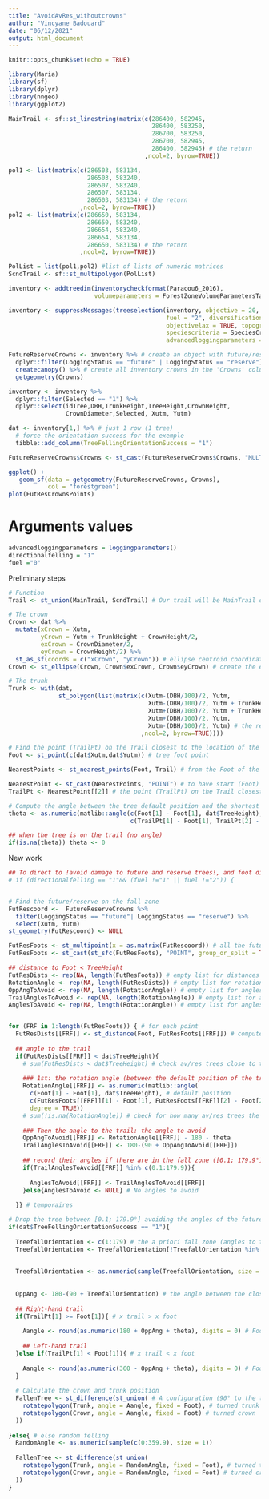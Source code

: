 ```yaml
---
title: "AvoidAvRes_withoutcrowns"
author: "Vincyane Badouard"
date: "06/12/2021"
output: html_document
---
```


```r
knitr::opts_chunk$set(echo = TRUE)
```

```r
library(Maria)
library(sf)
library(dplyr)
library(nngeo)
library(ggplot2)
```

```r
MainTrail <- sf::st_linestring(matrix(c(286400, 582945,
                                        286400, 583250,
                                        286700, 583250,
                                        286700, 582945,
                                        286400, 582945) # the return
                                      ,ncol=2, byrow=TRUE))

pol1 <- list(matrix(c(286503, 583134,
                      286503, 583240,
                      286507, 583240,
                      286507, 583134,
                      286503, 583134) # the return
                    ,ncol=2, byrow=TRUE))
pol2 <- list(matrix(c(286650, 583134,
                      286650, 583240,
                      286654, 583240,
                      286654, 583134,
                      286650, 583134) # the return
                    ,ncol=2, byrow=TRUE))

PolList = list(pol1,pol2) #list of lists of numeric matrices
ScndTrail <- sf::st_multipolygon(PolList)

inventory <- addtreedim(inventorycheckformat(Paracou6_2016),
                        volumeparameters = ForestZoneVolumeParametersTable)

inventory <- suppressMessages(treeselection(inventory, objective = 20, scenario ="manual",
                                            fuel = "2", diversification = TRUE, specieslax = FALSE,
                                            objectivelax = TRUE, topography = DTMParacou, plotslope = PlotSlope,
                                            speciescriteria = SpeciesCriteria,
                                            advancedloggingparameters = loggingparameters())$inventory)

FutureReserveCrowns <- inventory %>% # create an object with future/reserve crowns only
  dplyr::filter(LoggingStatus == "future" | LoggingStatus == "reserve") %>%
  createcanopy() %>% # create all inventory crowns in the 'Crowns' column
  getgeometry(Crowns)

inventory <- inventory %>%
  dplyr::filter(Selected == "1") %>%
  dplyr::select(idTree,DBH,TrunkHeight,TreeHeight,CrownHeight,
                CrownDiameter,Selected, Xutm, Yutm)

dat <- inventory[1,] %>% # just 1 row (1 tree)
  # force the orientation success for the exemple
  tibble::add_column(TreeFellingOrientationSuccess = "1")
```



```r
FutureReserveCrowns$Crowns <- st_cast(FutureReserveCrowns$Crowns, "MULTIPOINT")

ggplot() +
   geom_sf(data = getgeometry(FutureReserveCrowns, Crowns), 
           col = "forestgreen")
plot(FutResCrownsPoints)
```


# Arguments values
```r
advancedloggingparameters = loggingparameters()
directionalfelling = "1"
fuel ="0"

```

Preliminary steps
```r
# Function
Trail <- st_union(MainTrail, ScndTrail) # Our trail will be MainTrail or ScndTrail

# The crown
Crown <- dat %>%
  mutate(xCrown = Xutm,
         yCrown = Yutm + TrunkHeight + CrownHeight/2,
         exCrown = CrownDiameter/2,
         eyCrown = CrownHeight/2) %>%
  st_as_sf(coords = c("xCrown", "yCrown")) # ellipse centroid coordinates
Crown <- st_ellipse(Crown, Crown$exCrown, Crown$eyCrown) # create the ellipse

# The trunk
Trunk <- with(dat,
              st_polygon(list(matrix(c(Xutm-(DBH/100)/2, Yutm,
                                       Xutm-(DBH/100)/2, Yutm + TrunkHeight,
                                       Xutm+(DBH/100)/2, Yutm + TrunkHeight,
                                       Xutm+(DBH/100)/2, Yutm,
                                       Xutm-(DBH/100)/2, Yutm) # the return
                                     ,ncol=2, byrow=TRUE))))

# Find the point (TrailPt) on the Trail closest to the location of the tree (Foot)
Foot <- st_point(c(dat$Xutm,dat$Yutm)) # tree foot point

NearestPoints <- st_nearest_points(Foot, Trail) # from the Foot of the tree to the Trail (linestring)

NearestPoint <- st_cast(NearestPoints, "POINT") # to have start (Foot) and end (TrailPt) points
TrailPt <- NearestPoint[[2]] # the point (TrailPt) on the Trail closest to the location of the tree (Foot)

# Compute the angle between the tree default position and the shortest way from the foot to the trail
theta <- as.numeric(matlib::angle(c(Foot[1] - Foot[1], dat$TreeHeight),
                                  c(TrailPt[1] - Foot[1], TrailPt[2] - Foot[2]), degree = TRUE))

## when the tree is on the trail (no angle)
if(is.na(theta)) theta <- 0

```


New work
```r
## To direct to !avoid damage to future and reserve trees!, and foot directed to the trail
# if (directionalfelling == "1"&& (fuel !="1" || fuel !="2")) {


# Find the future/reserve on the fall zone
FutRescoord <-  FutureReserveCrowns %>%
  filter(LoggingStatus == "future"| LoggingStatus == "reserve") %>%
  select(Xutm, Yutm) 
st_geometry(FutRescoord) <- NULL

FutResFoots <- st_multipoint(x = as.matrix(FutRescoord)) # all the future/reserve trees foot
FutResFoots <- st_cast(st_sfc(FutResFoots), "POINT", group_or_split = TRUE) # multiple points

## distance to Foot < TreeHeight
FutResDists <- rep(NA, length(FutResFoots)) # empty list for distances
RotationAngle <- rep(NA, length(FutResDists)) # empty list for rotation angles
OppAngToAvoid <- rep(NA, length(RotationAngle)) # empty list for angles to avoid
TrailAnglesToAvoid <- rep(NA, length(RotationAngle)) # empty list for angles to avoid
AnglesToAvoid <- rep(NA, length(RotationAngle)) # empty list for angles to avoid


for (FRF in 1:length(FutResFoots)) { # for each point
  FutResDists[[FRF]] <- st_distance(Foot, FutResFoots[[FRF]]) # compute the distance for each point
  
  ## angle to the trail
  if(FutResDists[[FRF]] < dat$TreeHeight){
    # sum(FutResDists < dat$TreeHeight) # check av/res trees close to the tree to be felled
    
    ### 1st: the rotation angle (between the default position of the tree to cut down, and the position to avoid)
    RotationAngle[[FRF]] <- as.numeric(matlib::angle(
      c(Foot[1] - Foot[1], dat$TreeHeight), # default position
      c(FutResFoots[[FRF]][1] - Foot[1], FutResFoots[[FRF]][2] - Foot[2]), # position to avoid
      degree = TRUE))
    # sum(!is.na(RotationAngle)) # check for how many av/res trees the angle has been computed
    
    ### Then the angle to the trail: the angle to avoid
    OppAngToAvoid[[FRF]] <- RotationAngle[[FRF]] - 180 - theta
    TrailAnglesToAvoid[[FRF]] <- 180-(90 + OppAngToAvoid[[FRF]])
    
    ## record their angles if there are in the fall zone ([0.1; 179.9°])
    if(TrailAnglesToAvoid[[FRF]] %in% c(0.1:179.9)){
      
      AnglesToAvoid[[FRF]] <- TrailAnglesToAvoid[[FRF]]
    }else{AnglesToAvoid <- NULL} # No angles to avoid
    
  }} # temporaires

```

```r
# Drop the tree between [0.1; 179.9°] avoiding the angles of the futures/reserves
if(dat$TreeFellingOrientationSuccess == "1"){
  
  TreefallOrientation <- c(1:179) # the a priori fall zone (angles to the trail)
  TreefallOrientation <- TreefallOrientation[!TreefallOrientation %in% AnglesToAvoid] # Remove angles (the fut/res trees) to avoid
  
  
  TreefallOrientation <- as.numeric(sample(TreefallOrientation, size = 1)) # only those angles that avoid the fut/res trees
  
  
  OppAng <- 180-(90 + TreefallOrientation) # the angle between the closest position to the trail (90°) and the desired position (desired angle to the trail)
  
  ## Right-hand trail
  if(TrailPt[1] >= Foot[1]){ # x trail > x foot
    
    Aangle <- round(as.numeric(180 + OppAng + theta), digits = 0) # Foot oriented
    
    ## Left-hand trail
  }else if(TrailPt[1] < Foot[1]){ # x trail < x foot
    
    Aangle <- round(as.numeric(360 - OppAng + theta), digits = 0) # Foot oriented
  }
  
  # Calculate the crown and trunk position
  FallenTree <- st_difference(st_union( # A configuration (90° to the trail (shortest))
    rotatepolygon(Trunk, angle = Aangle, fixed = Foot), # turned trunk
    rotatepolygon(Crown, angle = Aangle, fixed = Foot) # turned crown
  ))
  
}else{ # else random felling
  RandomAngle <- as.numeric(sample(c(0:359.9), size = 1))
  
  FallenTree <- st_difference(st_union(
    rotatepolygon(Trunk, angle = RandomAngle, fixed = Foot), # turned trunk
    rotatepolygon(Crown, angle = RandomAngle, fixed = Foot) # turned crown
  ))
}
```

